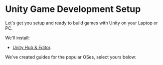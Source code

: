
# Unity Game Development Setup

Let's get you setup and ready to build games with Unity on your
Laptop or PC.

We'll install:


- [Unity Hub & Editor](https://unity.com/).

We've created guides for the popular OSes, select yours below:

<Cards num="1">
  <Card title="Windows or MacOS" arrow="true" href="/game-development/macos-windows" />
  <Card title="Ubuntu" arrow="true" href="/game-development/ubuntu" />
</Cards>
